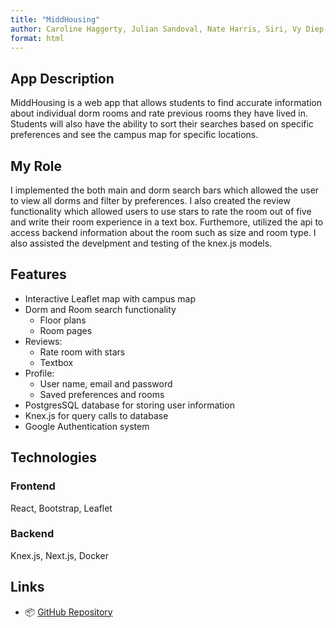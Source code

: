 ```yaml
---
title: "MiddHousing"
author: Caroline Haggerty, Julian Sandoval, Nate Harris, Siri, Vy Diep, Emmanuel Towner
format: html
---
```


## App Description
MiddHousing is a web app that allows students to find accurate information about individual dorm rooms and rate previous rooms they have lived in. Students will also have the ability to sort their searches based on specific preferences and see the campus map for specific locations.

## My Role
I implemented the both main and dorm search bars which allowed the user to view all dorms and filter by preferences. I also created the review functionality which allowed users to use stars to rate the room out of five and write their room experience in a text box. Furthemore, utilized the api to access backend information about the room such as size and room type. I also assisted the develpment and testing of the knex.js models. 

## Features
- Interactive Leaflet map with campus map
- Dorm and Room search functionality
    - Floor plans
    - Room pages
- Reviews:
    - Rate room with stars
    - Textbox
- Profile:
    - User name, email and password
    - Saved preferences and rooms
- PostgresSQL database for storing user information
- Knex.js for query calls to database
- Google Authentication system

## Technologies

### Frontend
React, Bootstrap, Leaflet

### Backend
Knex.js, Next.js, Docker

## Links
- 📦  [GitHub Repository](https://github.com/csci312a-f23/project-ellen)

